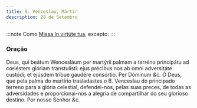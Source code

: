 ```yaml
---
title: S. Venceslau, Mártir
description: 28 de Setembro
---
```


:::note
Como [Missa In virtúte tua](/missal/comum/4martirnaopontifice1), excepto:
:::

### Oração

<div class="grid grid-cols-2 gap-5">
  <span class="text-justify">
    Deus, qui beátum Wencesláum per martýrii palmam a terréno principátu ad
    cœléstem glóriam transtulísti: ejus précibus nos ab omni adversitáte
    custódi; et ejúsdem tríbue gaudére consórtio. Per Dóminum <em>&c.</em>
  </span>
  <span class="text-justify">
    Ó Deus, que pela palma do martírio trasladastes o B. Venceslau do principado
    terreno para a glória celestial, defendei-nos, pelas suas preces, de todas
    as adversidades e proporcionai-nos a alegria de compartilhar do seu glorioso
    destino. Por nosso Senhor <em>&c.</em>
  </span>
</div>
